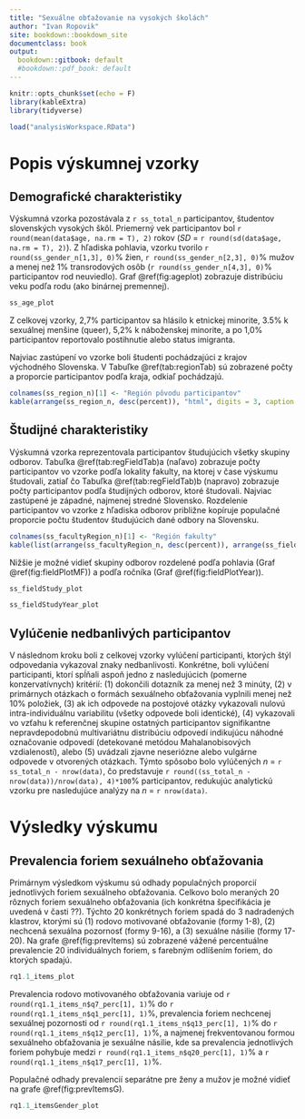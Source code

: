 ```yaml
---
title: "Sexuálne obťažovanie na vysokých školách"
author: "Ivan Ropovik"
site: bookdown::bookdown_site
documentclass: book
output:
  bookdown::gitbook: default
  #bookdown::pdf_book: default
---
```


```r
knitr::opts_chunk$set(echo = F)
library(kableExtra)
library(tidyverse)
```


```r
load("analysisWorkspace.RData")
```

# Popis výskumnej vzorky

## Demografické charakteristiky
Výskumná vzorka pozostávala z `r ss_total_n` participantov, študentov slovenských vysokých škôl. Priemerný vek participantov bol `r round(mean(data$age, na.rm = T), 2)` rokov (*SD* = `r round(sd(data$age, na.rm = T), 2)`). Z hľadiska pohlavia, vzorku tvorilo `r round(ss_gender_n[1,3], 0)`% žien, `r round(ss_gender_n[2,3], 0)`% mužov a menej než 1% transrodových osôb (`r round(ss_gender_n[4,3], 0)`% participantov rod neuviedlo). Graf \@ref(fig:ageplot) zobrazuje distribúciu veku podľa rodu (ako binárnej premennej). 

```r
ss_age_plot
```

Z celkovej vzorky, 2,7% participantov sa hlásilo k etnickej minorite, 3.5% k sexuálnej menšine (queer), 5,2% k náboženskej minorite, a po 1,0% participantov reportovalo postihnutie alebo status imigranta.

Najviac zastúpení vo vzorke boli študenti pochádzajúci z krajov východného Slovenska. V Tabuľke \@ref(tab:regionTab) sú zobrazené počty a proporcie participantov podľa kraja, odkiaľ pochádzajú.

```r
colnames(ss_region_n)[1] <- "Región pôvodu participantov"
kable(arrange(ss_region_n, desc(percent)), "html", digits = 3, caption = "Participanti podľa kraja") %>%   kable_styling(bootstrap_options = "striped", full_width = F, font_size = 12, position = "left")
```

## Študijné charakteristiky
Výskumná vzorka reprezentovala participantov študujúcich všetky skupiny odborov. Tabuľka \@ref(tab:regFieldTab)a (naľavo) zobrazuje počty participantov vo vzorke podľa lokality fakulty, na ktorej v čase výskumu študovali, zatiaľ čo Tabuľka \@ref(tab:regFieldTab)b (napravo) zobrazuje počty participantov podľa študijných odborov, ktoré študovali. Najviac zastúpené je západné, najmenej stredné Slovensko. Rozdelenie participantov vo vzorke z hľadiska odborov približne kopíruje populačné proporcie počtu študentov študujúcich dané odbory na Slovensku.

```r
colnames(ss_facultyRegion_n)[1] <- "Región fakulty"
kable(list(arrange(ss_facultyRegion_n, desc(percent)), arrange(ss_fieldStudy_n, desc(percent))), "html", digits = 3, caption = "Región fakulty a skupiny študijných odborov") %>% kable_styling(bootstrap_options = "striped", full_width = T, font_size = 12, position = "left")
```

Nižšie je možné vidieť skupiny odborov rozdelené podľa pohlavia (Graf \@ref(fig:fieldPlotMF)) a podľa ročníka (Graf \@ref(fig:fieldPlotYear)).

```r
ss_fieldStudy_plot
```

```r
ss_fieldStudyYear_plot
```

## Vylúčenie nedbanlivých participantov
 
V následnom kroku boli z celkovej vzorky vylúčení participanti, ktorých štýl odpovedania vykazoval znaky nedbanlivosti. Konkrétne, boli vylúčení participanti, ktorí spĺňali aspoň jedno z nasledujúcich (pomerne konzervatívnych) kritérií: (1) dokončili dotazník za menej než 3 minúty, (2) v primárnych otázkach o formách sexuálneho obťažovania vyplnili menej než 10% položiek, (3) ak ich odpovede na postojové otázky vykazovali nulovú intra-individuálnu variabilitu (všetky odpovede boli identické), (4) vykazovali vo vzťahu k referenčnej skupine ostatných participantov signifikantne nepravdepodobnú multivariátnu distribúciu odpovedí indikujúcu náhodné označovanie odpovedí (detekované metódou Mahalanobisových vzdialeností), alebo (5) uvádzali zjavne neseriózne alebo vulgárne odpovede v otvorených otázkach. Týmto spôsobo bolo vylúčených *n* = `r ss_total_n - nrow(data)`, čo predstavuje `r round((ss_total_n - nrow(data))/nrow(data), 4)*100`% participantov, redukujúc analytickú vzorku pre nasledujúce analýzy na *n* = `r nrow(data)`.

# Výsledky výskumu

## Prevalencia foriem sexuálneho obťažovania
Primárnym výsledkom výskumu sú odhady populačných proporcií jednotlivých foriem sexuálneho obťažovania. Celkovo bolo meraných 20 rôznych foriem sexuálneho obťažovania (ich konkrétna špecifikácia je uvedená v časti ??). Týchto 20 konkrétnych foriem spadá do 3 nadradených klastrov, ktorými sú (1) rodovo motivované obťažovanie (formy 1-8), (2) nechcená sexuálna pozornosť (formy 9-16), a (3) sexuálne násilie (formy 17-20). Na grafe \@ref(fig:prevItems) sú zobrazené vážené percentuálne prevalencie 20 individuálnych foriem, s farebným odlíšením foriem, do ktorých spadajú.

```r
rq1.1_items_plot
```

Prevalencia rodovo motivovaného obťažovania variuje od `r round(rq1.1_items_n$q7_perc[1], 1)`% do `r round(rq1.1_items_n$q1_perc[1], 1)`%, prevalencia foriem nechcenej sexuálnej pozornosti od `r round(rq1.1_items_n$q13_perc[1], 1)`% do `r round(rq1.1_items_n$q12_perc[1], 1)`%, a najmenej frekventovanou formou sexuálneho obťažovania je sexuálne násilie, kde sa prevalencia jednotlivých foriem pohybuje medzi `r round(rq1.1_items_n$q20_perc[1], 1)`% a `r round(rq1.1_items_n$q17_perc[1], 1)`%.

Populačné odhady prevalencií separátne pre ženy a mužov je možné vidieť na grafe \@ref(fig:prevItemsG).

```r
rq1.1_itemsGender_plot
```



